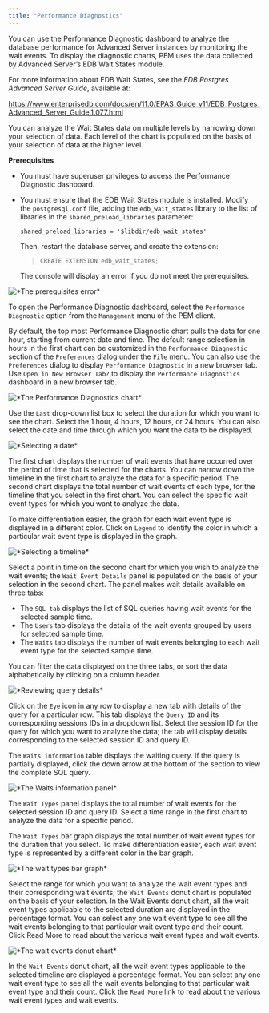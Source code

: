 ```yaml
---
title: "Performance Diagnostics"
---
```


You can use the Performance Diagnostic dashboard to analyze the database performance for Advanced Server instances by monitoring the wait events. To display the diagnostic charts, PEM uses the data collected by Advanced Server’s EDB Wait States module.

For more information about EDB Wait States, see the *EDB Postgres Advanced Server Guide*, available at:

<https://www.enterprisedb.com/docs/en/11.0/EPAS_Guide_v11/EDB_Postgres_Advanced_Server_Guide.1.077.html>

You can analyze the Wait States data on multiple levels by narrowing down your selection of data. Each level of the chart is populated on the basis of your selection of data at the higher level.

**Prerequisites**

-   You must have superuser privileges to access the Performance Diagnostic dashboard.

-   You must ensure that the EDB Wait States module is installed. Modify the `postgresql.conf` file, adding the `edb_wait_states` library to the list of libraries in the `shared_preload_libraries` parameter:

    `shared_preload_libraries = '$libdir/edb_wait_states'`

    Then, restart the database server, and create the extension:

    > `CREATE EXTENSION edb_wait_states;`

    The console will display an error if you do not meet the prerequisites.

![\*The prerequisites error\*](images/performance_diagnostic_prereq_error.png)

To open the Performance Diagnostic dashboard, select the `Performance Diagnostic` option from the `Management` menu of the PEM client.

By default, the top most Performance Diagnostic chart pulls the data for one hour, starting from current date and time. The default range selection in hours in the first chart can be customized in the `Performance Diagnostic` section of the `Preferences` dialog under the `File` menu. You can also use the `Preferences` dialog to display `Performance Diagnostic` in a new browser tab. Use `Open in New Browser Tab?` to display the `Performance Diagnostics` dashboard in a new browser tab.

![\*The Performance Diagnostics chart\*](images/performance_diagnostic_chart.png)

Use the `Last` drop-down list box to select the duration for which you want to see the chart. Select the 1 hour, 4 hours, 12 hours, or 24 hours. You can also select the date and time through which you want the data to be displayed.

![\*Selecting a date\*](images/performance_diagnostic_select_a_date.png)

The first chart displays the number of wait events that have occurred over the period of time that is selected for the charts. You can narrow down the timeline in the first chart to analyze the data for a specific period. The second chart displays the total number of wait events of each type, for the timeline that you select in the first chart. You can select the specific wait event types for which you want to analyze the data.

To make differentiation easier, the graph for each wait event type is displayed in a different color. Click on `Legend` to identify the color in which a particular wait event type is displayed in the graph.

![\*Selecting a timeline\*](images/performance_diagnostic_select_timeline.png)

Select a point in time on the second chart for which you wish to analyze the wait events; the `Wait Event Details` panel is populated on the basis of your selection in the second chart. The panel makes wait details available on three tabs:

-   The `SQL tab` displays the list of SQL queries having wait events for the selected sample time.
-   The `Users` tab displays the details of the wait events grouped by users for selected sample time.
-   The `Waits` tab displays the number of wait events belonging to each wait event type for the selected sample time.

You can filter the data displayed on the three tabs, or sort the data alphabetically by clicking on a column header.

![\*Reviewing query details\*](images/performance_diagnostic_review_query_details.png)

Click on the `Eye` icon in any row to display a new tab with details of the query for a particular row. This tab displays the `Query ID` and its corresponding sessions IDs in a dropdown list. Select the session ID for the query for which you want to analyze the data; the tab will display details corresponding to the selected session ID and query ID.

The `Waits information` table displays the waiting query. If the query is partially displayed, click the down arrow at the bottom of the section to view the complete SQL query.

![\*The Waits information panel\*](images/performance_diagnostic_wait_information_panel.png)

The `Wait Types` panel displays the total number of wait events for the selected session ID and query ID. Select a time range in the first chart to analyze the data for a specific period.

The `Wait Types` bar graph displays the total number of wait event types for the duration that you select. To make differentiation easier, each wait event type is represented by a different color in the bar graph.

![\*The wait types bar graph\*](images/performance_diagnostic_wait_type_bargraph.png)

Select the range for which you want to analyze the wait event types and their corresponding wait events; the `Wait Events` donut chart is populated on the basis of your selection. In the Wait Events donut chart, all the wait event types applicable to the selected duration are displayed in the percentage format. You can select any one wait event type to see all the wait events belonging to that particular wait event type and their count. Click Read More to read about the various wait event types and wait events.

![\*The wait events donut chart\*](images/performance_diagnostic_wait_event_donut_chart.png)

In the `Wait Events` donut chart, all the wait event types applicable to the selected timeline are displayed a percentage format. You can select any one wait event type to see all the wait events belonging to that particular wait event type and their count. Click the `Read More` link to read about the various wait event types and wait events.
